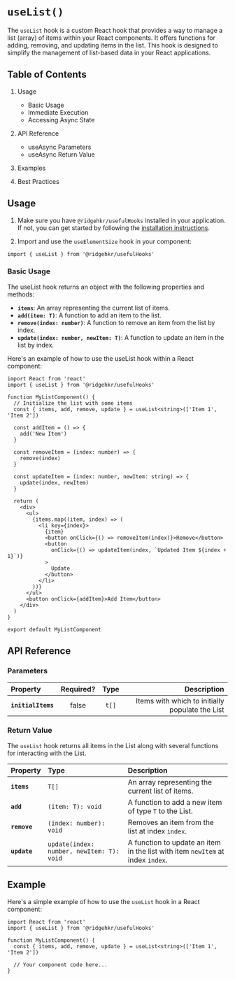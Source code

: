 # `useList()`

The `useList` hook is a custom React hook that provides a way to manage a list (array) of items within your React components. It offers functions for adding, removing, and updating items in the list. This hook is designed to simplify the management of list-based data in your React applications.

## Table of Contents

1. Usage

   - Basic Usage
   - Immediate Execution
   - Accessing Async State

2. API Reference

   - useAsync Parameters
   - useAsync Return Value

3. Examples
4. Best Practices

## Usage

1. Make sure you have `@ridgehkr/usefulHooks` installed in your application. If not, you can get started by following the [installation instructions](/#getting-started).

2. Import and use the `useElementSize` hook in your component:

```tsx
import { useList } from '@ridgehkr/usefulHooks'
```

### Basic Usage

The useList hook returns an object with the following properties and methods:

- **`items`**: An array representing the current list of items.
- **`add(item: T)`**: A function to add an item to the list.
- **`remove(index: number)`**: A function to remove an item from the list by index.
- **`update(index: number, newItem: T)`**: A function to update an item in the list by index.

Here's an example of how to use the useList hook within a React component:

```tsx
import React from 'react'
import { useList } from '@ridgehkr/usefulHooks'

function MyListComponent() {
  // Initialize the list with some items
  const { items, add, remove, update } = useList<string>(['Item 1', 'Item 2'])

  const addItem = () => {
    add('New Item')
  }

  const removeItem = (index: number) => {
    remove(index)
  }

  const updateItem = (index: number, newItem: string) => {
    update(index, newItem)
  }

  return (
    <div>
      <ul>
        {items.map((item, index) => (
          <li key={index}>
            {item}
            <button onClick={() => removeItem(index)}>Remove</button>
            <button
              onClick={() => updateItem(index, `Updated Item ${index + 1}`)}
            >
              Update
            </button>
          </li>
        ))}
      </ul>
      <button onClick={addItem}>Add Item</button>
    </div>
  )
}

export default MyListComponent
```

## API Reference

### Parameters

| Property           | Required? | Type  |                                     Description |
| :----------------- | :-------: | :---: | ----------------------------------------------: |
| **`initialItems`** |   false   | `t[]` | Items with which to initially populate the List |

### Return Value

The `useList` hook returns all items in the List along with several functions for interacting with the List.

| Property     | Type                                      | Description                                                                    |
| :----------- | :---------------------------------------- | :----------------------------------------------------------------------------- |
| **`items`**  | `T[]`                                     | An array representing the current list of items.                               |
| **`add`**    | `(item: T): void`                         | A function to add a new item of type `T` to the List.                          |
| **`remove`** | `(index: number): void`                   | Removes an item from the list at index `index`.                                |
| **`update`** | `update(index: number, newItem: T): void` | A function to update an item in the list with item `newItem` at index `index`. |

## Example

Here's a simple example of how to use the `useList` hook in a React component:

```tsx
import React from 'react'
import { useList } from '@ridgehkr/usefulHooks'

function MyListComponent() {
  const { items, add, remove, update } = useList<string>(['Item 1', 'Item 2'])

  // Your component code here...
}
```
